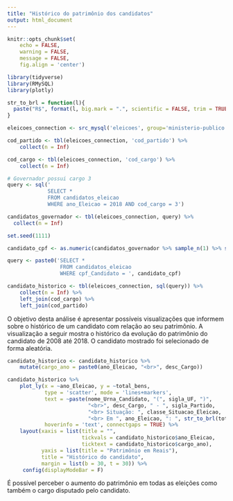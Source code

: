 ```yaml
---
title: "Histórico do patrimônio dos candidatos"
output: html_document
---
```


```r
knitr::opts_chunk$set(
    echo = FALSE,
    warning = FALSE,
    message = FALSE,
    fig.align = 'center')
```

```r
library(tidyverse)
library(RMySQL)
library(plotly)
```

```r
str_to_brl = function(l){
  paste("R$", format(l, big.mark = ".", scientific = FALSE, trim = TRUE, decimal.mark = ","))
} 
```

```r
eleicoes_connection <- src_mysql('eleicoes', group='ministerio-publico', password=NULL, username = "shiny")

cod_partido <- tbl(eleicoes_connection, 'cod_partido') %>%
    collect(n = Inf)

cod_cargo <- tbl(eleicoes_connection, 'cod_cargo') %>% 
    collect(n = Inf)

# Governador possui cargo 3
query <- sql('
             SELECT *
             FROM candidatos_eleicao
             WHERE ano_Eleicao = 2018 AND cod_cargo = 3')

candidatos_governador <- tbl(eleicoes_connection, query) %>%
  collect(n = Inf)
```

```r
set.seed(1111)

candidato_cpf <- as.numeric(candidatos_governador %>% sample_n(1) %>% select(cpf_Candidato))
```

```r
query <- paste0('SELECT *
                 FROM candidatos_eleicao
                 WHERE cpf_Candidato = ', candidato_cpf)

candidato_historico <- tbl(eleicoes_connection, sql(query)) %>%
    collect(n = Inf) %>% 
    left_join(cod_cargo) %>% 
    left_join(cod_partido)
```

O objetivo desta análise é apresentar possíveis visualizações que informem sobre o histórico de um candidato com relação ao seu patrimônio. A visualização a seguir mostra o histórico da evolução do patrimônio do candidato de 2008 até 2018. O candidato mostrado foi selecionado de forma aleatória.

```r
candidato_historico <- candidato_historico %>%
    mutate(cargo_ano = paste0(ano_Eleicao, "<br>", desc_Cargo))

candidato_historico %>% 
    plot_ly(x = ~ano_Eleicao, y = ~total_bens,
            type = 'scatter', mode = 'lines+markers',
            text = ~paste(nome_Urna_Candidato, "(", sigla_UF, ")",
                          "<br>", desc_Cargo, " - ", sigla_Partido,
                          "<br> Situação: ", classe_Situacao_Eleicao,
                          "<br> Em ", ano_Eleicao, ": ", str_to_brl(total_bens)),
            hoverinfo = 'text', connectgaps = TRUE) %>% 
    layout(xaxis = list(title = "", 
                        tickvals = candidato_historico$ano_Eleicao, 
                        ticktext = candidato_historico$cargo_ano),
           yaxis = list(title = "Patrimônio em Reais"),
           title = "Histórico do candidato",
           margin = list(b = 30, t = 30)) %>% 
     config(displayModeBar = F)
```
É possível perceber o aumento do patrimônio em todas as eleições como também o cargo disputado pelo candidato.


